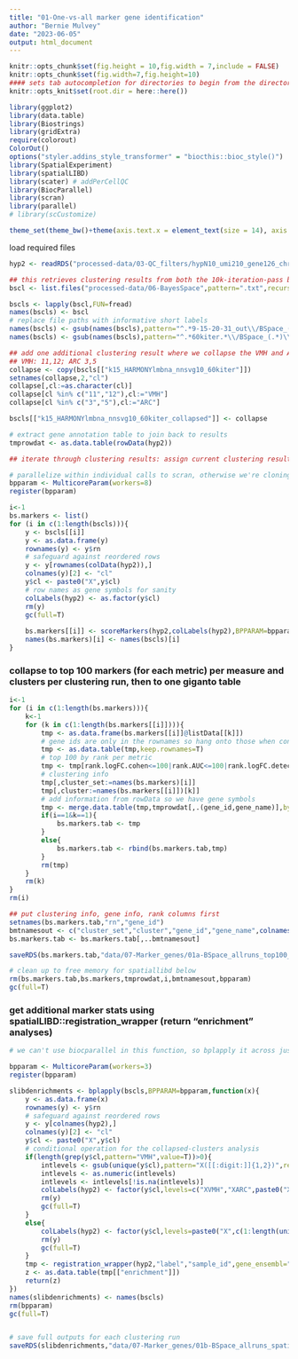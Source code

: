```yaml
---
title: "01-One-vs-all marker gene identification"
author: "Bernie Mulvey"
date: "2023-06-05"
output: html_document
---
```


```r
knitr::opts_chunk$set(fig.height = 10,fig.width = 7,include = FALSE)
knitr::opts_chunk$set(fig.width=7,fig.height=10)
#### sets tab autocompletion for directories to begin from the directory containing the .Rproj session, instead of the script's directory if different
knitr::opts_knit$set(root.dir = here::here())

library(ggplot2)
library(data.table)
library(Biostrings)
library(gridExtra)
require(colorout)
ColorOut()
options("styler.addins_style_transformer" = "biocthis::bioc_style()")
library(SpatialExperiment)
library(spatialLIBD)
library(scater) # addPerCellQC
library(BiocParallel)
library(scran)
library(parallel)
# library(scCustomize)

theme_set(theme_bw()+theme(axis.text.x = element_text(size = 14), axis.title.x = element_text(size = 16), axis.text.y = element_text(size = 14), axis.title.y = element_text(size =16), plot.title = element_text(size = 20,hjust=0.5), strip.text = element_text(size=18), legend.text = element_text(size=10), legend.title = element_text(size=11,hjust=0.5)))
```

load required files
```r
hyp2 <- readRDS("processed-data/03-QC_filters/hypN10_umi210_gene126_chrm50_spotsweeped_lognorm_rotsNmirrors_071924.RDS")

## this retrieves clustering results from both the 10k-iteration-pass bayesspace runs AND the subset that were run at 60k iterations
bscl <- list.files("processed-data/06-BayesSpace",pattern=".txt",recursive = T,full.names = T)

bscls <- lapply(bscl,FUN=fread)
names(bscls) <- bscl
# replace file paths with informative short labels
names(bscls) <- gsub(names(bscls),pattern="^.*9-15-20-31_out\\/BSpace_(.*)\\.txt$",replacement="\\1")
names(bscls) <- gsub(names(bscls),pattern="^.*60kiter.*\\/BSpace_(.*)\\.txt$",replacement=paste0("\\1","_60kiter"))

## add one additional clustering result where we collapse the VMH and ARC domains into one cluster each. do this for the primary clustering of interest -- bayesspace60kiter k15 harmony-lambda=NA with nnsvg10. we don't really need to do this over and over since the collective VMH or ARC spots will be ~the same regardless of how many subdivisions of it we made via different k values
## VMH: 11,12; ARC 3,5
collapse <- copy(bscls[["k15_HARMONYlmbna_nnsvg10_60kiter"]])
setnames(collapse,2,"cl")
collapse[,cl:=as.character(cl)]
collapse[cl %in% c("11","12"),cl:="VMH"]
collapse[cl %in% c("3","5"),cl:="ARC"]

bscls[["k15_HARMONYlmbna_nnsvg10_60kiter_collapsed"]] <- collapse


```

```r
# extract gene annotation table to join back to results
tmprowdat <- as.data.table(rowData(hyp2))

## iterate through clustering results: assign current clustering result to the hyp2$label column, identify markers within those assignments, return marker test outputs, proceed to next assignment set 

# parallelize within individual calls to scran, otherwise we're cloning the whole spe over and over
bpparam <- MulticoreParam(workers=8)
register(bpparam)

i<-1
bs.markers <- list()
for (i in c(1:length(bscls))){
    y <- bscls[[i]]
    y <- as.data.frame(y)
    rownames(y) <- y$rn
    # safeguard against reordered rows
    y <- y[rownames(colData(hyp2)),]
    colnames(y)[2] <- "cl"
    y$cl <- paste0("X",y$cl)
    # row names as gene symbols for sanity
    colLabels(hyp2) <- as.factor(y$cl)
    rm(y)
    gc(full=T)
    
    bs.markers[[i]] <- scoreMarkers(hyp2,colLabels(hyp2),BPPARAM=bpparam)
    names(bs.markers)[i] <- names(bscls)[i]
}

```

### collapse to top 100 markers (for each metric) per measure and clusters per clustering run, then to one giganto table
```r
i<-1
for (i in c(1:length(bs.markers))){
    k<-1
    for (k in c(1:length(bs.markers[[i]]))){
        tmp <- as.data.frame(bs.markers[[i]]@listData[[k]])
        # gene ids are only in the rownames so hang onto those when converting to d.t.
        tmp <- as.data.table(tmp,keep.rownames=T)
        # top 100 by rank per metric
        tmp <- tmp[rank.logFC.cohen<=100|rank.AUC<=100|rank.logFC.detected<=100]
        # clustering info
        tmp[,cluster_set:=names(bs.markers)[i]]
        tmp[,cluster:=names(bs.markers[[i]])[k]]
        # add information from rowData so we have gene symbols
        tmp <- merge.data.table(tmp,tmprowdat[,.(gene_id,gene_name)],by.x="rn",by.y="gene_id")
        if(i==1&k==1){
            bs.markers.tab <- tmp
        }
        else{
            bs.markers.tab <- rbind(bs.markers.tab,tmp)
        }
        rm(tmp)
    }
    rm(k)
}
rm(i)

## put clustering info, gene info, rank columns first
setnames(bs.markers.tab,"rn","gene_id")
bmtnamesout <- c("cluster_set","cluster","gene_id","gene_name",colnames(bs.markers.tab)[!colnames(bs.markers.tab)%in%c("cluster_set","cluster","gene_id","gene_name")])
bs.markers.tab <- bs.markers.tab[,..bmtnamesout]

saveRDS(bs.markers.tab,"data/07-Marker_genes/01a-BSpace_allruns_top100_1vsAll-markers_perdomain_perrun.RDS")

# clean up to free memory for spatiallibd below
rm(bs.markers.tab,bs.markers,tmprowdat,i,bmtnamesout,bpparam)
gc(full=T)
```

### get additional marker stats using spatialLIBD::registration_wrapper (return "enrichment" analyses)
```r
# we can't use biocparallel in this function, so bplapply it across just a couple-three cores to avoid overloading the machine

bpparam <- MulticoreParam(workers=3)
register(bpparam)

slibdenrichments <- bplapply(bscls,BPPARAM=bpparam,function(x){
    y <- as.data.frame(x)
    rownames(y) <- y$rn
    # safeguard against reordered rows
    y <- y[colnames(hyp2),]
    colnames(y)[2] <- "cl"
    y$cl <- paste0("X",y$cl)
    # conditional operation for the collapsed-clusters analysis
    if(length(grep(y$cl,pattern="VMH",value=T))>0){
        intlevels <- gsub(unique(y$cl),pattern="X([[:digit:]]{1,2})",replacement="\\1")
        intlevels <- as.numeric(intlevels)
        intlevels <- intlevels[!is.na(intlevels)]
        colLabels(hyp2) <- factor(y$cl,levels=c("XVMH","XARC",paste0("X",intlevels)))
        rm(y)
        gc(full=T)
    }
    else{
        colLabels(hyp2) <- factor(y$cl,levels=paste0("X",c(1:length(unique(y$cl)))))
        rm(y)
        gc(full=T)
    }
    tmp <- registration_wrapper(hyp2,"label","sample_id",gene_ensembl="gene_id",gene_name="gene_name",min_ncells = 10)
    z <- as.data.table(tmp[["enrichment"]])
    return(z)
})
names(slibdenrichments) <- names(bscls)
rm(bpparam)
gc(full=T)


# save full outputs for each clustering run
saveRDS(slibdenrichments,"data/07-Marker_genes/01b-BSpace_allruns_spatialLIBD-regwrap-enrichment_full.RDS")

```
